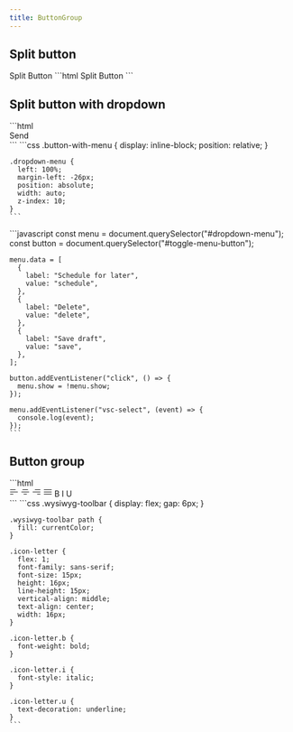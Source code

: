 ```yaml
---
title: ButtonGroup
---
```




<Imports />
<PageSwitcher />

## Split button

<Demo>
  <vscode-button-group>
    <vscode-button>Split Button</vscode-button>
    <vscode-button icon="chevron-down" title="More actions..."></vscode-button>
  </vscode-button-group>
  <Fragment slot="html">
    ```html
    <vscode-button-group>
      <vscode-button>Split Button</vscode-button>
      <vscode-button
        icon="chevron-down"
        title="More actions..."
      ></vscode-button>
    </vscode-button-group>
    ```
  </Fragment>
</Demo>

## Split button with dropdown

<Demo>
  <DropdownMenuExample />
  <Fragment slot="html">
    ```html
    <div class="button-with-menu">
      <vscode-button-group>
        <vscode-button>Send</vscode-button>
        <vscode-button
          icon="chevron-down"
          title="More actions..."
          id="toggle-menu-button"
        ></vscode-button>
      </vscode-button-group>
      <vscode-context-menu
        id="dropdown-menu"
        class="dropdown-menu"
      ></vscode-context-menu>
    </div>
    ```
  </Fragment>
  <Fragment slot="css">
    ```css
    .button-with-menu {
      display: inline-block;
      position: relative;
    }

    .dropdown-menu {
      left: 100%;
      margin-left: -26px;
      position: absolute;
      width: auto;
      z-index: 10;
    }
    ```
  </Fragment>
  <Fragment slot="js">
    ```javascript
    const menu = document.querySelector("#dropdown-menu");
    const button = document.querySelector("#toggle-menu-button");

    menu.data = [
      {
        label: "Schedule for later",
        value: "schedule",
      },
      {
        label: "Delete",
        value: "delete",
      },
      {
        label: "Save draft",
        value: "save",
      },
    ];

    button.addEventListener("click", () => {
      menu.show = !menu.show;
    });

    menu.addEventListener("vsc-select", (event) => {
      console.log(event);
    });
    ```
  </Fragment>
</Demo>

## Button group

<Demo>
  <GroupExample />
  <Fragment slot="html">
    ```html
    <div class="wysiwyg-toolbar">
      <vscode-button-group>
        <vscode-button secondary title="Align left" icon-only
          ><svg
            width="16"
            height="16"
            viewBox="0 0 16 16"
            fill="none"
            xmlns="http://www.w3.org/2000/svg"
          >
            <path
              d="M1 3.5C1 3.22386 1.22386 3 1.5 3H10.5C10.7761 3 11 3.22386 11 3.5C11 3.77614 10.7761 4 10.5 4H1.5C1.22386 4 1 3.77614 1 3.5ZM1 7.5C1 7.22386 1.22386 7 1.5 7H14.5C14.7761 7 15 7.22386 15 7.5C15 7.77614 14.7761 8 14.5 8H1.5C1.22386 8 1 7.77614 1 7.5ZM1 11.5C1 11.2239 1.22386 11 1.5 11H6.5C6.77614 11 7 11.2239 7 11.5C7 11.7761 6.77614 12 6.5 12H1.5C1.22386 12 1 11.7761 1 11.5Z"
              fill="#212121"></path></svg
          ></vscode-button
        >
        <vscode-button secondary title="Align center" icon-only
          ><svg
            width="16"
            height="16"
            viewBox="0 0 16 16"
            fill="none"
            xmlns="http://www.w3.org/2000/svg"
          >
            <path
              d="M3 3.5C3 3.22386 3.22386 3 3.5 3H12.5C12.7761 3 13 3.22386 13 3.5C13 3.77614 12.7761 4 12.5 4H3.5C3.22386 4 3 3.77614 3 3.5ZM1 7.5C1 7.22386 1.22386 7 1.5 7H14.5C14.7761 7 15 7.22386 15 7.5C15 7.77614 14.7761 8 14.5 8H1.5C1.22386 8 1 7.77614 1 7.5ZM5 11.5C5 11.2239 5.22386 11 5.5 11H10.5C10.7761 11 11 11.2239 11 11.5C11 11.7761 10.7761 12 10.5 12H5.5C5.22386 12 5 11.7761 5 11.5Z"
              fill="#212121"></path></svg
          ></vscode-button
        >
        <vscode-button secondary title="Align right" icon-only
          ><svg
            width="16"
            height="16"
            viewBox="0 0 16 16"
            fill="none"
            xmlns="http://www.w3.org/2000/svg"
          >
            <path
              d="M5 3.5C5 3.22386 5.22386 3 5.5 3H14.5C14.7761 3 15 3.22386 15 3.5C15 3.77614 14.7761 4 14.5 4H5.5C5.22386 4 5 3.77614 5 3.5ZM1 7.5C1 7.22386 1.22386 7 1.5 7H14.5C14.7761 7 15 7.22386 15 7.5C15 7.77614 14.7761 8 14.5 8H1.5C1.22386 8 1 7.77614 1 7.5ZM9 11.5C9 11.2239 9.22386 11 9.5 11H14.5C14.7761 11 15 11.2239 15 11.5C15 11.7761 14.7761 12 14.5 12H9.5C9.22386 12 9 11.7761 9 11.5Z"
              fill="#212121"></path></svg
          ></vscode-button
        >
        <vscode-button secondary title="Justified" icon-only
          ><svg
            xmlns="http://www.w3.org/2000/svg"
            width="16"
            height="16"
            fill="none"
          >
            <path
              fill="#212121"
              d="M1 3.5a.5.5 0 0 1 .5-.5h13a.5.5 0 0 1 0 1h-13a.5.5 0 0 1-.5-.5Zm0 4a.5.5 0 0 1 .5-.5h13a.5.5 0 0 1 0 1h-13a.5.5 0 0 1-.5-.5Zm0 4a.5.5 0 0 1 .5-.5h13a.5.5 0 0 1 0 1h-13a.5.5 0 0 1-.5-.5Z"
            ></path>
          </svg>
        </vscode-button>
      </vscode-button-group>
      <vscode-button-group>
        <vscode-button secondary icon-only title="Bold"
          ><span class="icon-letter b">B</span></vscode-button
        >
        <vscode-button secondary icon-only title="Italic"
          ><span class="icon-letter i">I</span></vscode-button
        >
        <vscode-button secondary icon-only title="Underline"
          ><span class="icon-letter u">U</span></vscode-button
        >
      </vscode-button-group>
    </div>
    ```
  </Fragment>
  <Fragment slot="css">
    ```css
    .wysiwyg-toolbar {
      display: flex;
      gap: 6px;
    }

    .wysiwyg-toolbar path {
      fill: currentColor;
    }

    .icon-letter {
      flex: 1;
      font-family: sans-serif;
      font-size: 15px;
      height: 16px;
      line-height: 15px;
      vertical-align: middle;
      text-align: center;
      width: 16px;
    }

    .icon-letter.b {
      font-weight: bold;
    }

    .icon-letter.i {
      font-style: italic;
    }

    .icon-letter.u {
      text-decoration: underline;
    }
    ```
  </Fragment>
</Demo>
